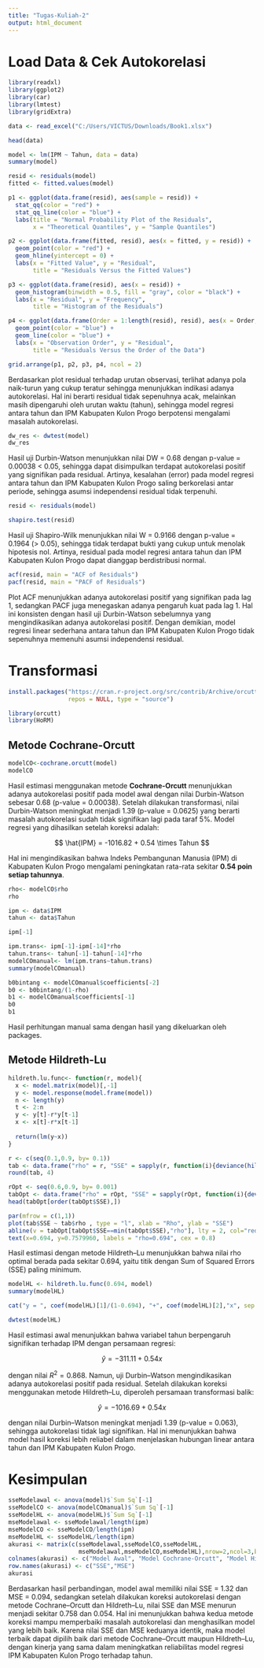 ```yaml
---
title: "Tugas-Kuliah-2"
output: html_document
---
```


# Load Data & Cek Autokorelasi

```r
library(readxl)
library(ggplot2)
library(car)
library(lmtest)
library(gridExtra)
```

```r
data <- read_excel("C:/Users/VICTUS/Downloads/Book1.xlsx")
```

```r
head(data)
```

```r
model <- lm(IPM ~ Tahun, data = data)
summary(model)
```

```r
resid <- residuals(model)
fitted <- fitted.values(model)
```

```r
p1 <- ggplot(data.frame(resid), aes(sample = resid)) +
  stat_qq(color = "red") +
  stat_qq_line(color = "blue") +
  labs(title = "Normal Probability Plot of the Residuals", 
       x = "Theoretical Quantiles", y = "Sample Quantiles")

p2 <- ggplot(data.frame(fitted, resid), aes(x = fitted, y = resid)) +
  geom_point(color = "red") +
  geom_hline(yintercept = 0) +
  labs(x = "Fitted Value", y = "Residual", 
       title = "Residuals Versus the Fitted Values")

p3 <- ggplot(data.frame(resid), aes(x = resid)) +
  geom_histogram(binwidth = 0.5, fill = "gray", color = "black") +
  labs(x = "Residual", y = "Frequency", 
       title = "Histogram of the Residuals")

p4 <- ggplot(data.frame(Order = 1:length(resid), resid), aes(x = Order, y = resid)) +
  geom_point(color = "blue") +
  geom_line(color = "blue") +
  labs(x = "Observation Order", y = "Residual", 
       title = "Residuals Versus the Order of the Data")

grid.arrange(p1, p2, p3, p4, ncol = 2)
```

Berdasarkan plot residual terhadap urutan observasi, terlihat adanya pola naik-turun yang cukup teratur sehingga menunjukkan indikasi adanya autokorelasi. Hal ini berarti residual tidak sepenuhnya acak, melainkan masih dipengaruhi oleh urutan waktu (tahun), sehingga model regresi antara tahun dan IPM Kabupaten Kulon Progo berpotensi mengalami masalah autokorelasi.

```r
dw_res <- dwtest(model)  
dw_res
```

Hasil uji Durbin-Watson menunjukkan nilai DW = 0.68 dengan p-value = 0.00038 \< 0.05, sehingga dapat disimpulkan terdapat autokorelasi positif yang signifikan pada residual. Artinya, kesalahan (error) pada model regresi antara tahun dan IPM Kabupaten Kulon Progo saling berkorelasi antar periode, sehingga asumsi independensi residual tidak terpenuhi.

```r
resid <- residuals(model)
```

```r
shapiro.test(resid)
```

Hasil uji Shapiro-Wilk menunjukkan nilai W = 0.9166 dengan p-value = 0.1964 (\> 0.05), sehingga tidak terdapat bukti yang cukup untuk menolak hipotesis nol. Artinya, residual pada model regresi antara tahun dan IPM Kabupaten Kulon Progo dapat dianggap berdistribusi normal.

```r
acf(resid, main = "ACF of Residuals")
pacf(resid, main = "PACF of Residuals")
```

Plot ACF menunjukkan adanya autokorelasi positif yang signifikan pada lag 1, sedangkan PACF juga menegaskan adanya pengaruh kuat pada lag 1. Hal ini konsisten dengan hasil uji Durbin-Watson sebelumnya yang mengindikasikan adanya autokorelasi positif. Dengan demikian, model regresi linear sederhana antara tahun dan IPM Kabupaten Kulon Progo tidak sepenuhnya memenuhi asumsi independensi residual.

# Transformasi

```r
install.packages("https://cran.r-project.org/src/contrib/Archive/orcutt/orcutt_2.0.tar.gz",
                 repos = NULL, type = "source")
```

```r
library(orcutt) 
library(HoRM)
```

## Metode Cochrane-Orcutt

```r
modelCO<-cochrane.orcutt(model)
modelCO
```

Hasil estimasi menggunakan metode **Cochrane-Orcutt** menunjukkan adanya autokorelasi positif pada model awal dengan nilai Durbin-Watson sebesar 0.68 (p-value = 0.00038). Setelah dilakukan transformasi, nilai Durbin-Watson meningkat menjadi 1.39 (p-value = 0.0625) yang berarti masalah autokorelasi sudah tidak signifikan lagi pada taraf 5%. Model regresi yang dihasilkan setelah koreksi adalah:

$$
\hat{IPM} = -1016.82 + 0.54 \times Tahun
$$

Hal ini mengindikasikan bahwa Indeks Pembangunan Manusia (IPM) di Kabupaten Kulon Progo mengalami peningkatan rata-rata sekitar **0.54 poin setiap tahunnya**.

```r
rho<- modelCO$rho
rho
```

```r
ipm <- data$IPM
tahun <- data$Tahun
```

```r
ipm[-1]
```
```r
ipm.trans<- ipm[-1]-ipm[-14]*rho
tahun.trans<- tahun[-1]-tahun[-14]*rho
modelCOmanual<- lm(ipm.trans~tahun.trans)
summary(modelCOmanual)
```

```r
b0bintang <- modelCOmanual$coefficients[-2]
b0 <- b0bintang/(1-rho)
b1 <- modelCOmanual$coefficients[-1]
b0
b1
```
Hasil perhitungan manual sama dengan hasil yang dikeluarkan oleh packages.


## Metode Hildreth-Lu

```r
hildreth.lu.func<- function(r, model){
  x <- model.matrix(model)[,-1]
  y <- model.response(model.frame(model))
  n <- length(y)
  t <- 2:n
  y <- y[t]-r*y[t-1]
  x <- x[t]-r*x[t-1]
  
  return(lm(y~x))
}

r <- c(seq(0.1,0.9, by= 0.1))
tab <- data.frame("rho" = r, "SSE" = sapply(r, function(i){deviance(hildreth.lu.func(i, model))}))
round(tab, 4)
```

```r
rOpt <- seq(0.6,0.9, by= 0.001)
tabOpt <- data.frame("rho" = rOpt, "SSE" = sapply(rOpt, function(i){deviance(hildreth.lu.func(i, model))}))
head(tabOpt[order(tabOpt$SSE),])
```

```r
par(mfrow = c(1,1))
plot(tab$SSE ~ tab$rho , type = "l", xlab = "Rho", ylab = "SSE")
abline(v = tabOpt[tabOpt$SSE==min(tabOpt$SSE),"rho"], lty = 2, col="red",lwd=2)
text(x=0.694, y=0.7579960, labels = "rho=0.694", cex = 0.8)
```

Hasil estimasi dengan metode Hildreth–Lu menunjukkan bahwa nilai rho optimal berada pada sekitar 0.694, yaitu titik dengan Sum of Squared Errors (SSE) paling minimum.

```r
modelHL <- hildreth.lu.func(0.694, model)
summary(modelHL)
```

```r
cat("y = ", coef(modelHL)[1]/(1-0.694), "+", coef(modelHL)[2],"x", sep = "")
```

```r
dwtest(modelHL)
```

Hasil estimasi awal menunjukkan bahwa variabel tahun berpengaruh signifikan terhadap IPM dengan persamaan regresi:

$$
\hat{y} = -311.11 + 0.54x
$$

dengan nilai $R^2 = 0.868$. Namun, uji Durbin–Watson mengindikasikan adanya autokorelasi positif pada residual. Setelah dilakukan koreksi menggunakan metode Hildreth–Lu, diperoleh persamaan transformasi balik:

$$
\hat{y} = -1016.69 + 0.54x
$$

dengan nilai Durbin–Watson meningkat menjadi 1.39 (p-value = 0.063), sehingga autokorelasi tidak lagi signifikan. Hal ini menunjukkan bahwa model hasil koreksi lebih reliabel dalam menjelaskan hubungan linear antara tahun dan IPM Kabupaten Kulon Progo.

# Kesimpulan

```r
sseModelawal <- anova(model)$`Sum Sq`[-1]
sseModelCO <- anova(modelCOmanual)$`Sum Sq`[-1]
sseModelHL <- anova(modelHL)$`Sum Sq`[-1]
mseModelawal <- sseModelawal/length(ipm)
mseModelCO <- sseModelCO/length(ipm)
mseModelHL <- sseModelHL/length(ipm)
akurasi <- matrix(c(sseModelawal,sseModelCO,sseModelHL,
                    mseModelawal,mseModelCO,mseModelHL),nrow=2,ncol=3,byrow = T)
colnames(akurasi) <- c("Model Awal", "Model Cochrane-Orcutt", "Model Hildreth-Lu")
row.names(akurasi) <- c("SSE","MSE")
akurasi
```

Berdasarkan hasil perbandingan, model awal memiliki nilai SSE = 1.32 dan MSE = 0.094, sedangkan setelah dilakukan koreksi autokorelasi dengan metode Cochrane–Orcutt dan Hildreth–Lu, nilai SSE dan MSE menurun menjadi sekitar 0.758 dan 0.054. Hal ini menunjukkan bahwa kedua metode koreksi mampu memperbaiki masalah autokorelasi dan menghasilkan model yang lebih baik. Karena nilai SSE dan MSE keduanya identik, maka model terbaik dapat dipilih baik dari metode Cochrane–Orcutt maupun Hildreth–Lu, dengan kinerja yang sama dalam meningkatkan reliabilitas model regresi IPM Kabupaten Kulon Progo terhadap tahun.
